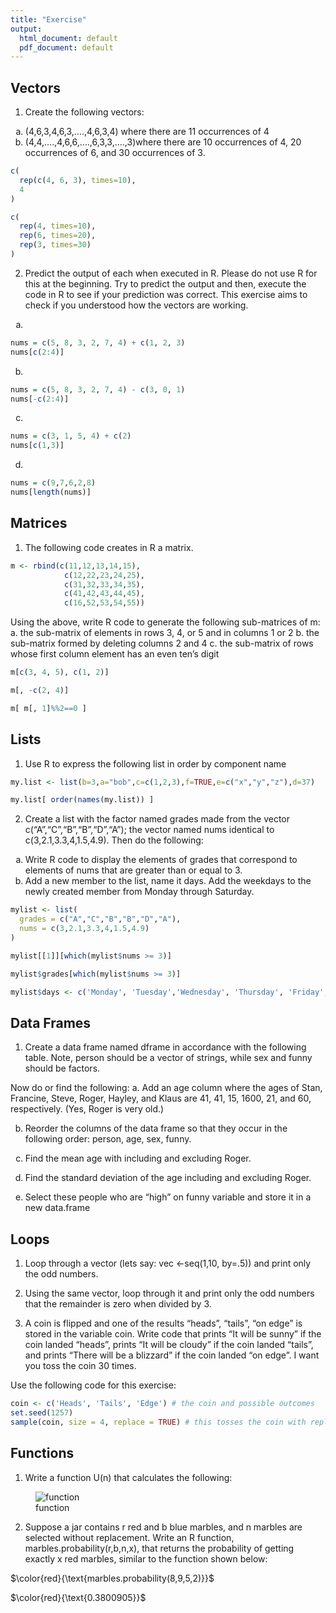 ```yaml
---
title: "Exercise"
output:
  html_document: default
  pdf_document: default
---
```


## Vectors 
1. Create the following vectors:
a. (4,6,3,4,6,3,....,4,6,3,4) where there are 11 occurrences of 4
b. (4,4,....,4,6,6,....,6,3,3,....,3)where there are 10 occurrences of 4, 20 occurrences of 6, and 30 occurrences of 3.

```r
c(
  rep(c(4, 6, 3), times=10),
  4
)

c(
  rep(4, times=10),
  rep(6, times=20),
  rep(3, times=30)
)

```


2. Predict the output of each when executed in R. Please do not use R for this at the beginning. Try to predict the output and then, execute the code in R to see if your prediction was correct. This exercise aims to check if you understood how the vectors are working.
a. 
```r
nums = c(5, 8, 3, 2, 7, 4) + c(1, 2, 3)
nums[c(2:4)]
```

b. 
```r
nums = c(5, 8, 3, 2, 7, 4) - c(3, 0, 1)
nums[-c(2:4)]
```

c. 
```r
nums = c(3, 1, 5, 4) + c(2)
nums[c(1,3)]
```

d. 
```r
nums = c(9,7,6,2,8)
nums[length(nums)]
```

## Matrices
1. The following code creates in R a matrix. 
```r
m <- rbind(c(11,12,13,14,15),
            c(12,22,23,24,25),
            c(31,32,33,34,35),
            c(41,42,43,44,45),
            c(16,52,53,54,55))
```

Using the above, write R code to generate the following sub-matrices of m:
a. the sub-matrix of elements in rows 3, 4, or 5 and in columns 1 or 2
b. the sub-matrix formed by deleting columns 2 and 4
c. the sub-matrix of rows whose first column element has an even ten's digit

```r
m[c(3, 4, 5), c(1, 2)]

m[, -c(2, 4)]

m[ m[, 1]%%2==0 ]
```

## Lists
1. Use R to express the following list in order by component name
```r
my.list <- list(b=3,a="bob",c=c(1,2,3),f=TRUE,e=c("x","y","z"),d=37)
```


```r

my.list[ order(names(my.list)) ]

```

2. Create a list with the factor named grades made from the vector c("A","C","B","B","D","A"); the vector named nums identical to c(3,2.1,3.3,4,1.5,4.9). Then do the following:

a. Write R code to display the elements of grades that correspond to elements of nums that are greater than or equal to 3.
b. Add a new member to the list, name it days. Add the weekdays to the newly created member from Monday through Saturday. 

```r

mylist <- list(
  grades = c("A","C","B","B","D","A"),
  nums = c(3,2.1,3.3,4,1.5,4.9)
)

mylist[[1]][which(mylist$nums >= 3)]

mylist$grades[which(mylist$nums >= 3)]

mylist$days <- c('Monday', 'Tuesday','Wednesday', 'Thursday', 'Friday', 'Saturday' )

```


## Data Frames
1. Create a data frame named dframe in accordance with the following table. Note, person should be a vector of strings, while sex and funny should be factors. 

Now do or find the following:
a. Add an age column where the ages of Stan, Francine, Steve, Roger, Hayley, and Klaus are 41, 41, 15, 1600, 21, and 60, respectively. (Yes, Roger is very old.)

b. Reorder the columns of the data frame so that they occur in the following order: person, age, sex, funny.

c. Find the mean age with including and excluding Roger. 

c. Find the standard deviation of the age including and excluding Roger. 

d. Select these people who are "high" on funny variable and store it in a new data.frame


## Loops
1. Loop through a vector (lets say: vec <-seq(1,10, by=.5)) and print only the odd numbers. 

2. Using the same vector, loop through it and print only the odd numbers that the remainder is zero when divided by 3. 

3. A coin is flipped and one of the results "heads", "tails", "on edge" is stored in the variable coin. Write code that prints "It will be sunny" if the coin landed "heads", prints "It will be cloudy" if the coin landed "tails", and prints "There will be a blizzard" if the coin landed "on edge". I want you toss the coin 30 times.

Use the following code for this exercise: 
``` r
coin <- c('Heads', 'Tails', 'Edge') # the coin and possible outcomes
set.seed(1257)
sample(coin, size = 4, replace = TRUE) # this tosses the coin with replacement four times,prints outcome.
```



## Functions
1. Write a function U(n) that calculates the following:

![function](C:/Users/ga63cil/Desktop/Introduction to Statistics Using R/Course Winter Semester 2021-2022/Course Materials/Week 6/Exercises/func.jpg)


2. Suppose a jar contains r red and b blue marbles, and n marbles are selected without replacement. Write an R function, marbles.probability(r,b,n,x), that returns the probability of getting exactly x red marbles, similar to the function shown below:

$\color{red}{\text{marbles.probability(8,9,5,2)}}$

$\color{red}{\text{0.3800905}}$
